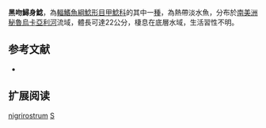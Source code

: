{{Speciesbox
| name = 黑吻鱘身鯰
| image = 
| image_width = 250px
| image_caption = 
| status = LC
| status_system = IUCN3.1
| genus = Sturisoma
| species = nigrirostrum
| authority = [[Fowler|Fowler]], 1940
| synonyms = *''Sturiosoma nigrirostrum'', Fowler, 1940
}}

'''黑吻鱘身鯰'''，為[[輻鰭魚綱|輻鰭魚綱]][[鯰形目|鯰形目]][[甲鯰科|甲鯰科]]的其中一[[種|種]]，為熱帶淡水魚，分布於[[南美洲|南美洲]][[秘魯|秘魯]][[烏卡亞利河|烏卡亞利河]]流域，體長可達22公分，棲息在底層水域，生活習性不明。

==参考文献==
*{{FishBase_species|genus=Sturisoma|species=nigrirostrum|year=2014|month=12}}

== 扩展阅读 ==
{{refbegin}}
{{wikispecies-inline|Sturisoma nigrirostrum|黑吻鱘身鯰}}
{{refend}}
{{Taxonbar|from=Q3760189}}

[[Category:鱘身鯰屬|nigrirostrum]]
[[Category:1940年描述的魚類|S]]